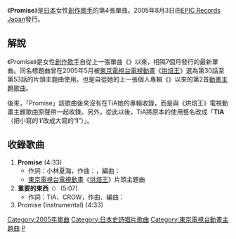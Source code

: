 {{unreferenced|time=2017-02-05T06:34:44+00:00}}
{{Infobox Single 
| Name           = Promise
| Artist         = {{link-ja|Tia (1987年出生的創作歌手)|TiA|TiA}}
| Album          = 
| A-side         = 
| B-side         = 重要的東西
| Released       = 2005年8月3日
| Format         = [[單曲|單曲]]
| Recorded       = 
| Genre          = [[日本流行音樂|J-POP]]、[[動畫歌曲|動畫歌曲]]
| Length         = 14分17秒
| Label          = [[史詩唱片日本|EPIC Records Japan]]
| Writer         = 小林夏海（作詞）<br />{{link-ja|北浦正尚|北浦正尚}}（作曲）
| Producer       = 
| Certification  = 
| Chart position = * 週榜第49名（[[Oricon公信榜|Oricon]]）
| Last single    = {{link-ja|願望/Birthday Eve|ねがい/バースデーイヴ}}<br />（2004年）
| This single    = '''Promise'''<br />（2005年）
| Next single    = {{link-ja|永遠 永遠…|ずっと ずっと…}}<br />（2006年）
| Misc           = 
}}
《'''Promise'''》是[[日本|日本]]女性[[創作歌手|創作歌手]]{{link-ja|Tia (1987年出生的創作歌手)|TiA|TiA}}的第4張單曲。2005年8月3日由[[史詩唱片日本|EPIC Records Japan]]發行。

== 解說 ==
《Promise》是女性[[創作歌手|創作歌手]]{{link-ja|Tia (1987年出生創作歌手)|TiA|TiA}}自從上一張單曲《{{link-ja|願望/Birthday Eve|ねがい/バースデーイヴ}}》以來，相隔7個月發行的最新單曲。同名標題曲曾在2005年5月被[[東京電視台|東京電視台]][[電視動畫|電視動畫]]《[[日式麵包王|烘焙王]]》選為第30話至第53話的片頭主題曲使用。也是自從她的上一張個人專輯《{{link-ja|humming (TiA專輯)|humming (TiAのアルバム)|humming}}》以來的第2首[[動畫歌曲|動畫主題歌曲]]。

後來，「Promise」該歌曲後來沒有在TiA她的專輯收錄，而是與《烘焙王》電視動畫主題歌曲原聲帶一起收錄。另外，從此以後，TiA將原本的使用藝名改成「'''TIA'''（把小寫的‘'''i'''’改成大寫的“'''I'''”）」。

== 收錄歌曲 ==
# '''Promise''' (4:33)
#* 作詞：小林夏海，作曲：{{link-ja|北浦正尚|北浦正尚}}，編曲：{{link-ja|河野圭|河野圭}}
#* [[東京電視台|東京電視台]][[電視動畫|電視動畫]]《[[日式麵包王|烘焙王]]》片頭主題曲
# '''重要的東西'''<small>（'''{{lang|ja|大切なもの}}'''）</small> (5:07)
#* 作詞：TiA、CROW，作曲、編曲：{{link-ja|藤本和則|藤本和則}}
# Promise (Instrumental) (4:33)
{{single-stub}}
{{烘焙王}}
{{DEFAULTSORT:Promise}}
[[Category:2005年單曲|Category:2005年單曲]]
[[Category:日本史詩唱片歌曲|Category:日本史詩唱片歌曲]]
[[Category:東京電視台動畫主題曲|Category:東京電視台動畫主題曲]]
[[Category:烘焙王|P]]